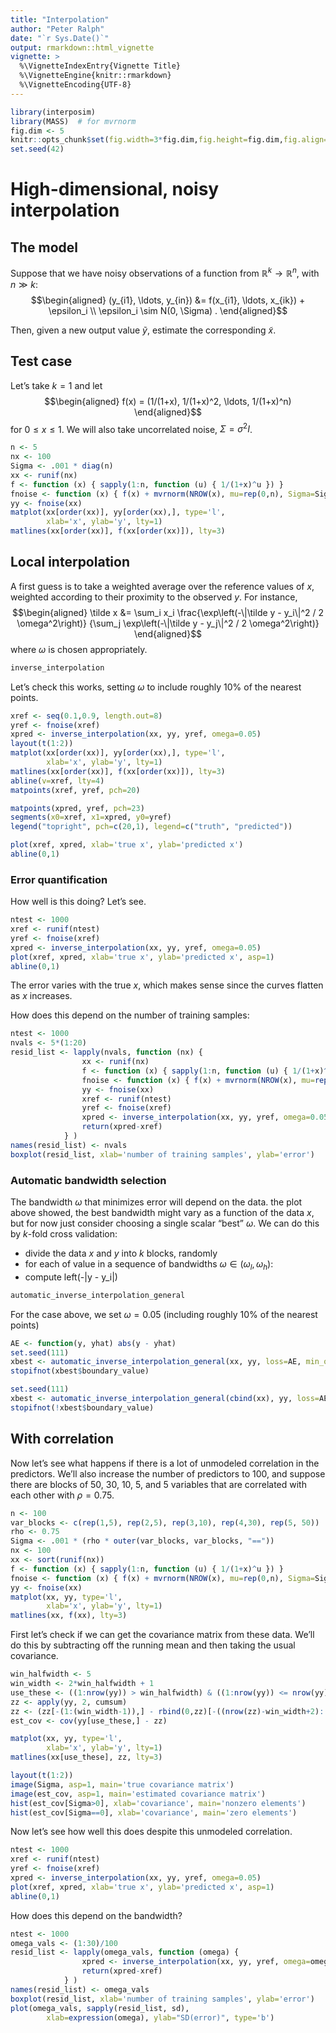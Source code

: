 ```yaml
---
title: "Interpolation"
author: "Peter Ralph"
date: "`r Sys.Date()`"
output: rmarkdown::html_vignette
vignette: >
  %\VignetteIndexEntry{Vignette Title}
  %\VignetteEngine{knitr::rmarkdown}
  %\VignetteEncoding{UTF-8}
---
```



```r
library(interposim)
library(MASS)  # for mvrnorm
fig.dim <- 5
knitr::opts_chunk$set(fig.width=3*fig.dim,fig.height=fig.dim,fig.align='center')
set.seed(42)
```

# High-dimensional, noisy interpolation


## The model

Suppose that we have noisy observations of a function from $\mathbb{R}^k \to \mathbb{R}^n$,
with $n \gg k$:
$$\begin{aligned}
  (y_{i1}, \ldots, y_{in}) &= f(x_{i1}, \ldots, x_{ik}) + \epsilon_i \\
  \epsilon_i \sim N(0, \Sigma) .
\end{aligned}$$

Then, given a new output value $\tilde y$, estimate the corresponding $\tilde x$.


## Test case

Let's take $k=1$ and let
$$\begin{aligned}
    f(x) = (1/(1+x), 1/(1+x)^2, \ldots, 1/(1+x)^n)
\end{aligned}$$
for $0 \le x \le 1$.
We will also take uncorrelated noise, $\Sigma = \sigma^2 I$.

```r
n <- 5
nx <- 100
Sigma <- .001 * diag(n)
xx <- runif(nx)
f <- function (x) { sapply(1:n, function (u) { 1/(1+x)^u }) }
fnoise <- function (x) { f(x) + mvrnorm(NROW(x), mu=rep(0,n), Sigma=Sigma) }
yy <- fnoise(xx)
matplot(xx[order(xx)], yy[order(xx),], type='l', 
        xlab='x', ylab='y', lty=1)
matlines(xx[order(xx)], f(xx[order(xx)]), lty=3)
```


## Local interpolation

A first guess is to take a weighted average over the reference values of $x$,
weighted according to their proximity to the observed $y$.
For instance,
$$\begin{aligned}
    \tilde x &= \sum_i x_i 
    \frac{\exp\left(-\|\tilde y - y_i\|^2 / 2 \omega^2\right)}
         {\sum_j \exp\left(-\|\tilde y - y_j\|^2 / 2 \omega^2\right)}
\end{aligned}$$
where $\omega$ is chosen appropriately.

```r
inverse_interpolation
```

Let's check this works, 
setting $\omega$ to include roughly 10\% of the nearest points.
```r
xref <- seq(0.1,0.9, length.out=8)
yref <- fnoise(xref)
xpred <- inverse_interpolation(xx, yy, yref, omega=0.05)
layout(t(1:2))
matplot(xx[order(xx)], yy[order(xx),], type='l', 
        xlab='x', ylab='y', lty=1)
matlines(xx[order(xx)], f(xx[order(xx)]), lty=3)
abline(v=xref, lty=4)
matpoints(xref, yref, pch=20)

matpoints(xpred, yref, pch=23)
segments(x0=xref, x1=xpred, y0=yref)
legend("topright", pch=c(20,1), legend=c("truth", "predicted"))

plot(xref, xpred, xlab='true x', ylab='predicted x')
abline(0,1)
```

### Error quantification

How well is this doing?  Let's see.
```r
ntest <- 1000
xref <- runif(ntest)
yref <- fnoise(xref)
xpred <- inverse_interpolation(xx, yy, yref, omega=0.05)
plot(xref, xpred, xlab='true x', ylab='predicted x', asp=1)
abline(0,1)
```
The error varies with the true $x$, 
which makes sense since the curves flatten as $x$ increases.

How does this depend on the number of training samples:
```r
ntest <- 1000
nvals <- 5*(1:20)
resid_list <- lapply(nvals, function (nx) {
                xx <- runif(nx)
                f <- function (x) { sapply(1:n, function (u) { 1/(1+x)^u }) }
                fnoise <- function (x) { f(x) + mvrnorm(NROW(x), mu=rep(0,n), Sigma=Sigma) }
                yy <- fnoise(xx)
                xref <- runif(ntest)
                yref <- fnoise(xref)
                xpred <- inverse_interpolation(xx, yy, yref, omega=0.05)
                return(xpred-xref)
            } )
names(resid_list) <- nvals
boxplot(resid_list, xlab='number of training samples', ylab='error')
```


### Automatic bandwidth selection

The bandwidth $\omega$ that minimizes error will depend on the data.
the plot above showed, the best bandwidth might vary as a function of the data $x$, but for now just consider choosing a single scalar "best" $\omega$.
We can do this by $k$-fold cross validation: 

* divide the data $x$ and $y$ into $k$ blocks, randomly
- for each of value in a sequence of bandwidths $\omega \in (\omega_l,  \omega_h)$:
* compute 
left(-\|\tilde y - y_i\|)

```r
automatic_inverse_interpolation_general
```

For the case above, we set $\omega=0.05$ (including roughly 10\% of the nearest points) 


```r
AE <- function(y, yhat) abs(y - yhat)
set.seed(111)
xbest <- automatic_inverse_interpolation_general(xx, yy, loss=AE, min_omega=.75, max_omega=1)
stopifnot(xbest$boundary_value)

set.seed(111)
xbest <- automatic_inverse_interpolation_general(cbind(xx), yy, loss=AE, min_omega=.0001, max_omega=1)
stopifnot(!xbest$boundary_value)
```

## With correlation

Now let's see what happens if there is a lot of unmodeled correlation in the predictors.
We'll also increase the number of predictors to 100,
and suppose there are blocks of 50, 30, 10, 5, and 5 variables
that are correlated with each other with $\rho=0.75$.

```r
n <- 100
var_blocks <- c(rep(1,5), rep(2,5), rep(3,10), rep(4,30), rep(5, 50))
rho <- 0.75
Sigma <- .001 * (rho * outer(var_blocks, var_blocks, "=="))
nx <- 100
xx <- sort(runif(nx))
f <- function (x) { sapply(1:n, function (u) { 1/(1+x)^u }) }
fnoise <- function (x) { f(x) + mvrnorm(NROW(x), mu=rep(0,n), Sigma=Sigma) }
yy <- fnoise(xx)
matplot(xx, yy, type='l', 
        xlab='x', ylab='y', lty=1)
matlines(xx, f(xx), lty=3)
```

First let's check if we can get the covariance matrix from these data.
We'll do this by subtracting off the running mean and then taking the usual covariance.
```r
win_halfwidth <- 5
win_width <- 2*win_halfwidth + 1
use_these <- ((1:nrow(yy)) > win_halfwidth) & ((1:nrow(yy)) <= nrow(yy)-win_halfwidth)
zz <- apply(yy, 2, cumsum)
zz <- (zz[-(1:(win_width-1)),] - rbind(0,zz)[-((nrow(zz)-win_width+2):(nrow(zz)+1)),]) / win_width
est_cov <- cov(yy[use_these,] - zz)

matplot(xx, yy, type='l', 
        xlab='x', ylab='y', lty=1)
matlines(xx[use_these], zz, lty=3)

layout(t(1:2))
image(Sigma, asp=1, main='true covariance matrix')
image(est_cov, asp=1, main='estimated covariance matrix')
hist(est_cov[Sigma>0], xlab='covariance', main='nonzero elements')
hist(est_cov[Sigma==0], xlab='covariance', main='zero elements')
```

Now let's see how well this does despite this unmodeled correlation.
```r
ntest <- 1000
xref <- runif(ntest)
yref <- fnoise(xref)
xpred <- inverse_interpolation(xx, yy, yref, omega=0.05)
plot(xref, xpred, xlab='true x', ylab='predicted x', asp=1)
abline(0,1)
```

How does this depend on the bandwidth?
```r
ntest <- 1000
omega_vals <- (1:30)/100
resid_list <- lapply(omega_vals, function (omega) {
                xpred <- inverse_interpolation(xx, yy, yref, omega=omega)
                return(xpred-xref)
            } )
names(resid_list) <- omega_vals
boxplot(resid_list, xlab='number of training samples', ylab='error')
plot(omega_vals, sapply(resid_list, sd),
        xlab=expression(omega), ylab="SD(error)", type='b')
```

